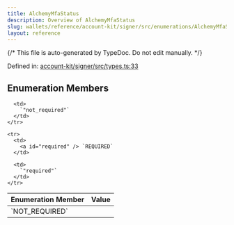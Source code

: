 ```yaml
---
title: AlchemyMfaStatus
description: Overview of AlchemyMfaStatus
slug: wallets/reference/account-kit/signer/src/enumerations/AlchemyMfaStatus
layout: reference
---
```


{/* This file is auto-generated by TypeDoc. Do not edit manually. */}

Defined in: [account-kit/signer/src/types.ts:33](https://github.com/alchemyplatform/aa-sdk/blob/9df5be8c23af4e472bcb503c17766b16da0ad87d/account-kit/signer/src/types.ts#L33)

## Enumeration Members

<table>
  <thead>
    <tr>
      <th align="left">Enumeration Member</th>
      <th align="left">Value</th>
    </tr>
  </thead>

  <tbody>
    <tr>
      <td>
        <a id="not_required" /> `NOT_REQUIRED`
      </td>

      <td>
        `"not_required"`
      </td>
    </tr>

    <tr>
      <td>
        <a id="required" /> `REQUIRED`
      </td>

      <td>
        `"required"`
      </td>
    </tr>

  </tbody>
</table>
